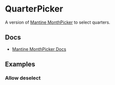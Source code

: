 
<Meta of={QuarterPickerStories} />

# QuarterPicker

A version of [Mantine MonthPicker](https://v6.mantine.dev/dates/month-picker/) to select quarters.

## Docs

- [Mantine MonthPicker Docs](https://v6.mantine.dev/dates/month-picker/)

## Examples

<Canvas>
  <Story of={QuarterPickerStories.Default} />
</Canvas>

### Allow deselect

<Canvas>
  <Story of={QuarterPickerStories.AllowDeselect} />
</Canvas>
